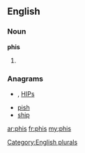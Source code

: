 ==English==

===Noun===
'''phis'''

# {{plural of|[[phi]]}}

===Anagrams===
* {{alphagram|[[hips#English|hips]]}} , [[HIPs#English|HIPs]]
* [[pish#English|pish]]
* [[ship#English|ship]]

[[Category:English plurals]]

[[ar:phis]]
[[fr:phis]]
[[my:phis]]